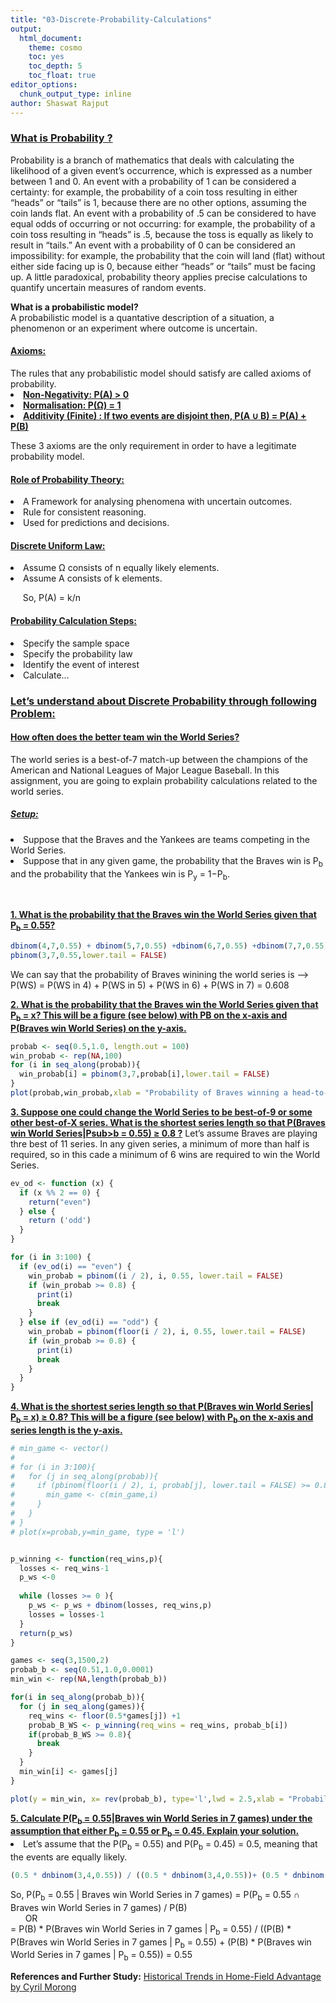 ```yaml
---
title: "03-Discrete-Probability-Calculations"
output:
  html_document:
    theme: cosmo
    toc: yes
    toc_depth: 5
    toc_float: true
editor_options: 
  chunk_output_type: inline
author: Shaswat Rajput
---
```


### <b><u> What is Probability ? </u></b>
Probability is a branch of mathematics that deals with calculating the likelihood of a given event's occurrence, which is expressed as a number between 1 and 0. An event with a probability of 1 can be considered a certainty: for example, the probability of a coin toss resulting in either "heads" or "tails" is 1, because there are no other options, assuming the coin lands flat. An event with a probability of .5 can be considered to have equal odds of occurring or not occurring: for example, the probability of a coin toss resulting in "heads" is .5, because the toss is equally as likely to result in "tails." An event with a probability of 0 can be considered an impossibility: for example, the probability that the coin will land (flat) without either side facing up is 0, because either "heads" or "tails" must be facing up. A little paradoxical, probability theory applies precise calculations to quantify uncertain measures of random events.<br>

<b> What is a probabilistic model? </b><br>
A probabilistic model is a quantative description of a situation, a phenomenon or an experiment where outcome is uncertain.

#### <b><u> Axioms: </u></b><br>
The rules that any probabilistic model should satisfy are called axioms of probability.
<li> <b><u>Non-Negativity: P(A) > 0 </li>
<li> Normalisation: P(Ω) = 1</li>
<li> Additivity (Finite) : If two events are disjoint then, P(A ∪ B) = P(A) + P(B) </li></u></b>
These 3 axioms are the only requirement in order to have a legitimate probability model. <br>

#### <b><u>Role of Probability Theory: </u></b>
<li>A Framework for analysing phenomena with uncertain outcomes. </li>
<li>Rule for consistent reasoning. </li>
<li>Used for predictions and decisions. </li>

#### <b><u>Discrete Uniform Law: </u></b>
<li> Assume Ω consists of n equally likely elements. </li>
<li> Assume A consists of k elements. </li>
&nbsp;&nbsp;&nbsp;&nbsp;&nbsp;So, P(A) = k/n

#### <b><u>Probability Calculation Steps: </u></b>
<li>Specify the sample space </li>
<li>Specify the probability law </li>
<li>Identify the event of interest </li>
<li>Calculate... </li>

### <b><u>Let's understand about Discrete Probability through following Problem: </u></b>
#### <b><u>How often does the better team win the World Series? </u></b><br>
The world series is a best-of-7 match-up between the champions of the American and National Leagues of Major League Baseball. In this assignment, you are going to explain probability calculations related to the world series. <br>

##### <b><u>Setup: </u></b><br>
<li>Suppose that the Braves and the Yankees are teams competing in the World Series. </li>
<li>Suppose that in any given game, the probability that the Braves win is P<sub>b</sub> and the probability that the Yankees win is P<sub>y</sub> = 1−P<sub>b</sub>. </li> <br>

<b><u>1. What is the probability that the Braves win the World Series given that P<sub>b</sub> = 0.55? </u></b><br>
```r
dbinom(4,7,0.55) + dbinom(5,7,0.55) +dbinom(6,7,0.55) +dbinom(7,7,0.55) 
pbinom(3,7,0.55,lower.tail = FALSE)
```
We can say that the probability of Braves winining the world series is ---->
P(WS) = P(WS in 4) + P(WS in 5) + P(WS in 6) + P(WS in 7) = 0.608<br>

<b><u>2. What is the probability that the Braves win the World Series given that P<sub>b</sub> = x? This will be a figure (see below) with PB on the x-axis and P(Braves win World Series) on the y-axis. </u></b><br>
```r
probab <- seq(0.5,1.0, length.out = 100)
win_probab <- rep(NA,100)
for (i in seq_along(probab)){
  win_probab[i] = pbinom(3,7,probab[i],lower.tail = FALSE)
}
plot(probab,win_probab,xlab = "Probability of Braves winning a head-to-head matchup",ylab = "P(Win World Series)")
```

<b><u>3. Suppose one could change the World Series to be best-of-9 or some other best-of-X series. What is the shortest series length so that P(Braves win World Series|Psub>b</sub> = 0.55) ≥ 0.8 ?</u></b>
Let's assume Braves are playing thre best of 11 series. In any given series, a minimum of more than half is required, so in this cade a minimum of 6 wins are required to win the World Series.
```r
ev_od <- function (x) {
  if (x %% 2 == 0) {
    return("even")
  } else {
    return ('odd')
  }
}

for (i in 3:100) {
  if (ev_od(i) == "even") {
    win_probab = pbinom((i / 2), i, 0.55, lower.tail = FALSE)
    if (win_probab >= 0.8) {
      print(i)
      break
    }
  } else if (ev_od(i) == "odd") {
    win_probab = pbinom(floor(i / 2), i, 0.55, lower.tail = FALSE)
    if (win_probab >= 0.8) {
      print(i)
      break
    }
  }
}

```

<b><u>4. What is the shortest series length so that P(Braves win World Series| P<sub>b</sub> = x) ≥ 0.8? This will be a figure (see below) with P<sub>b</sub> on the x-axis and series length is the y-axis. </u></b>

```r
# min_game <- vector()
# 
# for (i in 3:100){
#   for (j in seq_along(probab)){
#     if (pbinom(floor(i / 2), i, probab[j], lower.tail = FALSE) >= 0.8){
#       min_game <- c(min_game,i)
#     }
#   }
# }
# plot(x=probab,y=min_game, type = 'l')


p_winning <- function(req_wins,p){
  losses <- req_wins-1
  p_ws <-0
  
  while (losses >= 0 ){
    p_ws <- p_ws + dbinom(losses, req_wins,p)
    losses = losses-1
  }
  return(p_ws)
}

games <- seq(3,1500,2)
probab_b <- seq(0.51,1.0,0.0001)
min_win <- rep(NA,length(probab_b))

for(i in seq_along(probab_b)){
  for (j in seq_along(games)){
    req_wins <- floor(0.5*games[j]) +1
    probab_B_WS <- p_winning(req_wins = req_wins, probab_b[i])
    if(probab_B_WS >= 0.8){
      break
    }
  }
  min_win[i] <- games[j]
}

plot(y = min_win, x= rev(probab_b), type='l',lwd = 2.5,xlab = "Probability of Braves winning a head to head matchup", ylab = "Series Length")
```



<b><u>5. Calculate P(P<sub>b</sub> = 0.55|Braves win World Series in 7 games) under the assumption that either P<sub>b</sub> = 0.55 or P<sub>b</sub> = 0.45. Explain your solution.<br></u></b>
<li> Let's assume that the P(P<sub>b</sub> = 0.55) and P(P<sub>b</sub> = 0.45) = 0.5, meaning that the events are equally likely.</li>
```r
(0.5 * dnbinom(3,4,0.55)) / ((0.5 * dnbinom(3,4,0.55))+ (0.5 * dnbinom(3,4,0.45)) )
```
So, P(P<sub>b</sub> = 0.55 | Braves win World Series in 7 games) = P(P<sub>b</sub> = 0.55 ∩ Braves win World Series in 7 games) / P(B) <br>
&nbsp;&nbsp;&nbsp;&nbsp;&nbsp;&nbsp;OR <br>
= P(B) * P(Braves win World Series in 7 games | P<sub>b</sub> = 0.55) / ((P(B) * P(Braves win World Series in 7 games | P<sub>b</sub> = 0.55) + (P(B) * P(Braves win World Series in 7 games | P<sub>b</sub> = 0.55)) = 0.55

**References and Further Study:**
[Historical Trends in Home-Field Advantage by Cyril Morong](https://web.archive.org/web/20050330200457/http://www.geocities.com/cyrilmorong@sbcglobal.net/HomeRoad.htm)




